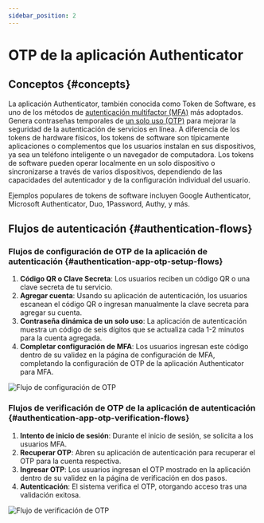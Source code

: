 ```yaml
---
sidebar_position: 2
---
```


# OTP de la aplicación Authenticator

## Conceptos \{#concepts}

La aplicación Authenticator, también conocida como Token de Software, es uno de los métodos de [autenticación multifactor (MFA)](https://auth.wiki/mfa) más adoptados. Genera contraseñas temporales de [un solo uso (OTP)](https://auth.wiki/otp) para mejorar la seguridad de la autenticación de servicios en línea. A diferencia de los tokens de hardware físicos, los tokens de software son típicamente aplicaciones o complementos que los usuarios instalan en sus dispositivos, ya sea un teléfono inteligente o un navegador de computadora. Los tokens de software pueden operar localmente en un solo dispositivo o sincronizarse a través de varios dispositivos, dependiendo de las capacidades del autenticador y de la configuración individual del usuario.

Ejemplos populares de tokens de software incluyen Google Authenticator, Microsoft Authenticator, Duo, 1Password, Authy, y más.

## Flujos de autenticación \{#authentication-flows}

### Flujos de configuración de OTP de la aplicación de autenticación \{#authentication-app-otp-setup-flows}

1. **Código QR o Clave Secreta**: Los usuarios reciben un código QR o una clave secreta de tu servicio.
2. **Agregar cuenta**: Usando su aplicación de autenticación, los usuarios escanean el código QR o ingresan manualmente la clave secreta para agregar su cuenta.
3. **Contraseña dinámica de un solo uso**: La aplicación de autenticación muestra un código de seis dígitos que se actualiza cada 1-2 minutos para la cuenta agregada.
4. **Completar configuración de MFA**: Los usuarios ingresan este código dentro de su validez en la página de configuración de MFA, completando la configuración de OTP de la aplicación Authenticator para MFA.

<img src="/img/assets/otp-set-up-flow.png" alt="Flujo de configuración de OTP" />

### Flujos de verificación de OTP de la aplicación de autenticación \{#authentication-app-otp-verification-flows}

1. **Intento de inicio de sesión**: Durante el inicio de sesión, se solicita a los usuarios MFA.
2. **Recuperar OTP**: Abren su aplicación de autenticación para recuperar el OTP para la cuenta respectiva.
3. **Ingresar OTP**: Los usuarios ingresan el OTP mostrado en la aplicación dentro de su validez en la página de verificación en dos pasos.
4. **Autenticación**: El sistema verifica el OTP, otorgando acceso tras una validación exitosa.

<img src="/img/assets/otp-verification-flow.png" alt="Flujo de verificación de OTP" />
